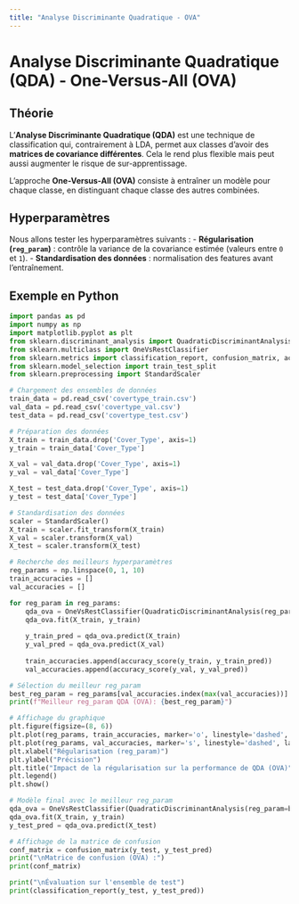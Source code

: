 ```yaml
---
title: "Analyse Discriminante Quadratique - OVA"
---
```


# Analyse Discriminante Quadratique (QDA) - One-Versus-All (OVA)

## Théorie
L'**Analyse Discriminante Quadratique (QDA)** est une technique de classification qui, contrairement à LDA, permet aux classes d'avoir des **matrices de covariance différentes**. Cela le rend plus flexible mais peut aussi augmenter le risque de sur-apprentissage.

L'approche **One-Versus-All (OVA)** consiste à entraîner un modèle pour chaque classe, en distinguant chaque classe des autres combinées.

## Hyperparamètres
Nous allons tester les hyperparamètres suivants :
- **Régularisation (`reg_param`)** : contrôle la variance de la covariance estimée (valeurs entre `0` et `1`).
- **Standardisation des données** : normalisation des features avant l'entraînement.

## Exemple en Python

```python
import pandas as pd
import numpy as np
import matplotlib.pyplot as plt
from sklearn.discriminant_analysis import QuadraticDiscriminantAnalysis
from sklearn.multiclass import OneVsRestClassifier
from sklearn.metrics import classification_report, confusion_matrix, accuracy_score
from sklearn.model_selection import train_test_split
from sklearn.preprocessing import StandardScaler

# Chargement des ensembles de données
train_data = pd.read_csv('covertype_train.csv')
val_data = pd.read_csv('covertype_val.csv')
test_data = pd.read_csv('covertype_test.csv')

# Préparation des données
X_train = train_data.drop('Cover_Type', axis=1)
y_train = train_data['Cover_Type']

X_val = val_data.drop('Cover_Type', axis=1)
y_val = val_data['Cover_Type']

X_test = test_data.drop('Cover_Type', axis=1)
y_test = test_data['Cover_Type']

# Standardisation des données
scaler = StandardScaler()
X_train = scaler.fit_transform(X_train)
X_val = scaler.transform(X_val)
X_test = scaler.transform(X_test)

# Recherche des meilleurs hyperparamètres
reg_params = np.linspace(0, 1, 10)
train_accuracies = []
val_accuracies = []

for reg_param in reg_params:
    qda_ova = OneVsRestClassifier(QuadraticDiscriminantAnalysis(reg_param=reg_param))
    qda_ova.fit(X_train, y_train)
    
    y_train_pred = qda_ova.predict(X_train)
    y_val_pred = qda_ova.predict(X_val)
    
    train_accuracies.append(accuracy_score(y_train, y_train_pred))
    val_accuracies.append(accuracy_score(y_val, y_val_pred))

# Sélection du meilleur reg_param
best_reg_param = reg_params[val_accuracies.index(max(val_accuracies))]
print(f"Meilleur reg_param QDA (OVA): {best_reg_param}")

# Affichage du graphique
plt.figure(figsize=(8, 6))
plt.plot(reg_params, train_accuracies, marker='o', linestyle='dashed', label='Train Accuracy')
plt.plot(reg_params, val_accuracies, marker='s', linestyle='dashed', label='Validation Accuracy')
plt.xlabel("Régularisation (reg_param)")
plt.ylabel("Précision")
plt.title("Impact de la régularisation sur la performance de QDA (OVA)")
plt.legend()
plt.show()

# Modèle final avec le meilleur reg_param
qda_ova = OneVsRestClassifier(QuadraticDiscriminantAnalysis(reg_param=best_reg_param))
qda_ova.fit(X_train, y_train)
y_test_pred = qda_ova.predict(X_test)

# Affichage de la matrice de confusion
conf_matrix = confusion_matrix(y_test, y_test_pred)
print("\nMatrice de confusion (OVA) :")
print(conf_matrix)

print("\nÉvaluation sur l'ensemble de test")
print(classification_report(y_test, y_test_pred))
```
